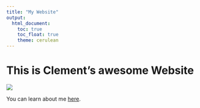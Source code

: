 ```yaml
---
title: "My Website"
output: 
  html_document:
    toc: true
    toc_float: true
    theme: cerulean
---
```


# This is Clement's awesome Website

![](images/clement.jpg)

You can learn about me [here](Resume.html).




















